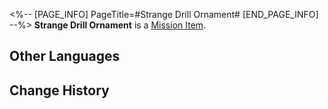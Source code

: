 <%-- [PAGE_INFO]
PageTitle=#Strange Drill Ornament#
[END_PAGE_INFO] --%>
{{Item Infobox
|id          = 140024
|image       = Item Strange Drill Ornament.png
|type        = Mission Item
|invCategory = Missions
|rarity      = 3
|effect      = 
|description = A strange ornament you found in the Corridor of Fading Echoes resembling a delicate drill.
}}
{{Description|''"'Balakin' is inscribed onto the back. Your intuition tells you this device isn't something simple..."''}}
'''Strange Drill Ornament''' is a [[Mission Item]].

==Other Languages==
{{Other Languages
|en   = Strange Drill Ornament
|zhs  = 奇怪的钻头饰品
|zht  = 奇怪的鑽頭飾品
|ja   = 奇妙なドリルの刃の装飾
|ko   = 이상한 드릴 장식품
|es   = Adorno extraño en forma de taladro
|fr   = Étrange ornement en forme de foret
|ru   = Странное украшение в форме сверла
|th   = เครื่องประดับที่คล้ายดอกสว่าน
|vi   = Mũi Khoan Trang Trí Kỳ Lạ
|de   = Seltsames Bohrerornament
|id   = Ornamen Bor Aneh
|pt   = Ornamento de Broca Estranho
}}

==Change History==
{{Change History|1.0}}